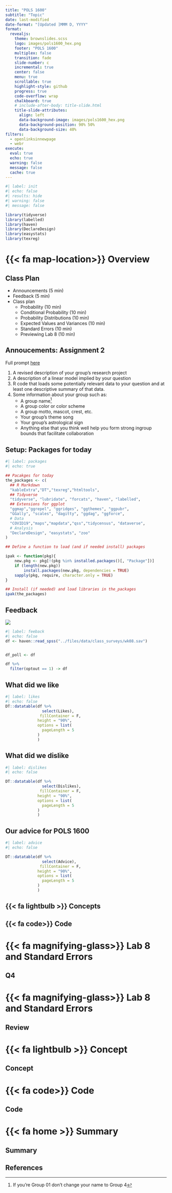 ```yaml
---
title: "POLS 1600"
subtitle: "Topic"
date: last-modified
date-format: "[Updated ]MMM D, YYYY"
format: 
  revealjs:
    theme: brownslides.scss
    logo: images/pols1600_hex.png
    footer: "POLS 1600"
    multiplex: false
    transition: fade
    slide-number: c
    incremental: true
    center: false
    menu: true
    scrollable: true
    highlight-style: github
    progress: true
    code-overflow: wrap
    chalkboard: true
    # include-after-body: title-slide.html
    title-slide-attributes:
      align: left
      data-background-image: images/pols1600_hex.png
      data-background-position: 90% 50%
      data-background-size: 40%
filters:
  - openlinksinnewpage
  - webr
execute: 
  eval: true
  echo: true
  warning: false
  message: false
  cache: true
---
```



```r
#| label: init
#| echo: false
#| results: hide
#| warning: false 
#| message: false

library(tidyverse)
library(labelled)
library(haven)
library(DeclareDesign)
library(easystats)
library(texreg)

```



# {{< fa map-location>}} Overview {.inverse}

## Class Plan {.smaller}

- Announcements (5 min)
- Feedback (5 min)
- Class plan
  - Probability (10 min)
  - Conditional Probability (10 min)
  - Probability Distributions (10 min)
  - Expected Values and Variances (10 min)
  - Standard Errors (10 min)
  - Previewing Lab 8 (10 min)


## Annoucements: Assignment 2 {.smaller}

Full prompt [here](https://pols1600.paultesta.org/assignments/a2)

1. A revised description of your group's research project
2. A description of a linear model implied by your question
3. R code that loads some potentially relevant data to your question and at least one descriptive summary of that data.
4. Some information about your group such as:
    - A group name^[If you're Group 01 don't change your name to Group 4]
    - A group color or color scheme
    - A group motto, mascot, crest, etc.
    - Your group's theme song
    - Your group's astrological sign
    - Anything else that you think well help you form strong ingroup bounds that facilitate collaboration

## Setup: Packages for today

```r
#| label: packages
#| echo: true

## Pacakges for today
the_packages <- c(
  ## R Markdown
  "kableExtra","DT","texreg","htmltools",
  ## Tidyverse
  "tidyverse", "lubridate", "forcats", "haven", "labelled",
  ## Extensions for ggplot
  "ggmap","ggrepel", "ggridges", "ggthemes", "ggpubr", 
  "GGally", "scales", "dagitty", "ggdag", "ggforce",
  # Data 
  "COVID19","maps","mapdata","qss","tidycensus", "dataverse", 
  # Analysis
  "DeclareDesign", "easystats", "zoo"
)

## Define a function to load (and if needed install) packages

ipak <- function(pkg){
    new.pkg <- pkg[!(pkg %in% installed.packages()[, "Package"])]
    if (length(new.pkg)) 
        install.packages(new.pkg, dependencies = TRUE)
    sapply(pkg, require, character.only = TRUE)
}

## Install (if needed) and load libraries in the_packages
ipak(the_packages)
```


## Feedback

![](https://i.pinimg.com/736x/74/42/a8/7442a830aa63f844eb04474c149e7834.jpg)

```r
#| label: feeback
#| echo: false
df <- haven::read_spss("../files/data/class_surveys/wk08.sav")


df_poll <- df

df %>%
  filter(optout == 1) -> df

```


## What did we like {.smaller}

```r
#| label: likes
#| echo: false
DT::datatable(df %>% 
                select(Likes),
               fillContainer = F,
              height = "90%",
              options = list(
                pageLength = 5
              )
              )
```

## What did we dislike {.smaller}

```r
#| label: dislikes
#| echo: false

DT::datatable(df %>% 
                select(Dislikes),
               fillContainer = F,
              height = "90%",
              options = list(
                pageLength = 5
              )
              )
```

## Our advice for POLS 1600 {.smaller}

```r
#| label: advice
#| echo: false

DT::datatable(df %>% 
                select(Advice),
               fillContainer = F,
              height = "90%",
              options = list(
                pageLength = 5
              )
              )
```


## {{< fa lightbulb >}}  Concepts 

## {{< fa code>}} Code   

# {{< fa magnifying-glass>}} Lab 8 and Standard Errors {.inverse}

## Q4 

# {{< fa magnifying-glass>}} Lab 8 and Standard Errors {.inverse}

## Review


# {{< fa lightbulb >}} Concept {.inverse}


## Concept


# {{< fa code>}} Code {.inverse}

## Code

# {{< fa home >}} Summary {.inverse}

## Summary

## References